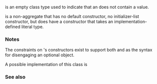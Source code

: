 {{cpp/title|nullopt_t}}
{{cpp/utility/optional/navbar}}
{{dcl begin}}
{{dcl header | optional}}
{{dcl | since=c++17 |1=
struct nullopt_t;
}}
{{dcl end}}

{{tt|std::nullopt_t}} is an empty class type used to indicate that an {{lc|std::optional}} does not contain a value.

{{tt|std::nullopt_t}} is a non-aggregate {{named req|LiteralType}} that has no default constructor, no initializer-list constructor, but does have a {{tt|constexpr}} constructor that takes an implementation-defined literal type.

===Notes===
The constraints on {{tt|nullopt_t}}'s constructors exist to support both {{c|1=op = {};}} and {{c|1=op = nullopt;}} as the syntax for disengaging an optional object. 

A possible implementation of this class is
{{source|
struct nullopt_t {
    constexpr explicit nullopt_t(int) {}
};
}}

===See also===
{{dsc begin}}
{{dsc inc | cpp/utility/dsc nullopt}}
{{dsc end}}

{{langlinks|es|ja|ru|zh}}